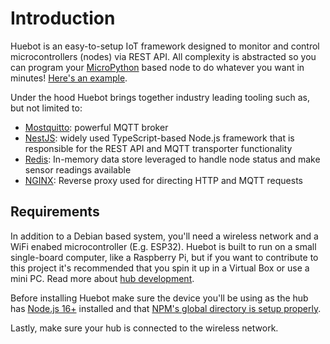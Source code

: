 # Introduction
 
Huebot is an easy-to-setup IoT framework designed to monitor and control microcontrollers (nodes) via REST API. All complexity is abstracted so you can program your [MicroPython](https://github.com/micropython/micropython) based node to do whatever you want in minutes! [Here's an example](//examples/DS18x20).

Under the hood Huebot brings together industry leading tooling such as, but not limited to:
* [Mostquitto](https://github.com/eclipse/mosquitto): powerful MQTT broker
* [NestJS](https://github.com/nestjs/nestjs.com): widely used TypeScript-based Node.js framework that is responsible for the REST API and MQTT transporter functionality
* [Redis](https://github.com/redis/redis): In-memory data store leveraged to handle node status and make sensor readings available
* [NGINX](https://github.com/nginx/nginx): Reverse proxy used for directing HTTP and MQTT requests

## Requirements

In addition to a Debian based system, you'll need a wireless network and a WiFi enabed microcontroller (E.g. ESP32). Huebot is built to run on a small single-board computer, like a Raspberry Pi, but if you want to contribute to this project it's recommended that you spin it up in a Virtual Box or use a mini PC. Read more about [hub development]().

Before installing Huebot make sure the device you'll be using as the hub has [Node.js 16+](https://nodejs.org/en/download) installed and that [NPM's global directory is setup properly](https://docs.npmjs.com/resolving-eacces-permissions-errors-when-installing-packages-globally#manually-change-npms-default-directory). 

Lastly, make sure your hub is connected to the wireless network.
